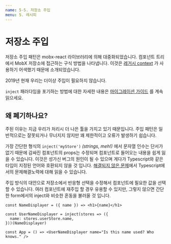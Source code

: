 ```yaml
---
name: 5-5. 저장소 주입
menu: 5. 레시피
---
```


# 저장소 주입

저장소 주입 패턴은 mobx-react 라이브러리에 의해 대중화되었습니다. 컴포넌트 트리에서 MobX 저장소에 접근하는 구식 방법을 나타냅니다. 이것은 [레거시 context](https://reactjs.org/docs/legacy-context.html) 가 사용하기 어색했기 때문에 소개되었습니다.

2019년 현재 우리는 더이상 주입이 필요하지 않습니다.

`inject` 패러다임을 포기하는 방법에 대한 자세한 내용은 [마이그레이션 가이드](/recipes-migration) 를 계속 읽으세요.

## 왜 폐기하나요?

주된 이유는 지금 우리가 처리시 더 나은 툴을 가지고 있기 때문입니다. 주입 패턴은 일반적으로는 잘못되거나 무너지지 않지만 꽤 제한적이고 오류가 발생하기 쉽습니다.

가장 간단한 형식의 `inject('myStore')` _(strings, meh!)_ 에서 문자열 인수는 단서가 없기 때문에 감싸진 컴포넌트의 props는 수정되며 컴포넌트로 들어오는 내용을 쉽게 잃을 수 있습니다. 이것은 성가신 버그의 원인이 될 수 있으며 게다가 Typescript와 같은 타입이 지정된 언어와 호환되지 않을 것 입니다. [해결되지 않은 문제](https://github.com/mobxjs/mobx-react/issues/256)에서 Typescript에서의 문제해결노력에 대해 읽을 수 있습니다.

주입 방식의 대안으로 저장소에서 반응형 선택을 수정해서 컴포넌트에 필요한 값을 선택할 수 있습니다. 여러 컴포넌트에 재주입 할 경우 유용할 수 있지만, 그렇지 않으면 간단한 form에서의 inject와 비슷한 혼동을 불러올 것 입니다.

```tsx
const NameDisplayer = ({ name }) => <h1>{name}</h1>

const UserNameDisplayer = inject(stores => ({
  name: stores.userStore.name,
}))(NameDisplayer)

const App = () => <UserNameDisplayer name="Is this name used? Who knows." />
```

[context-legacy]: https://reactjs.org/docs/legacy-context.html
